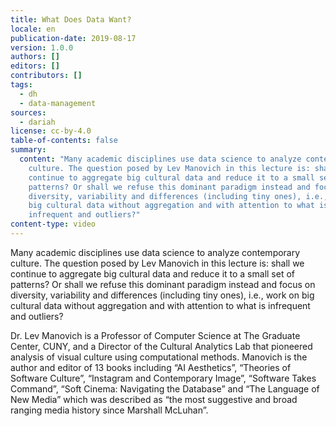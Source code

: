 ```yaml
---
title: What Does Data Want?
locale: en
publication-date: 2019-08-17
version: 1.0.0
authors: []
editors: []
contributors: []
tags:
  - dh
  - data-management
sources:
  - dariah
license: cc-by-4.0
table-of-contents: false
summary:
  content: "Many academic disciplines use data science to analyze contemporary
    culture. The question posed by Lev Manovich in this lecture is: shall we
    continue to aggregate big cultural data and reduce it to a small set of
    patterns? Or shall we refuse this dominant paradigm instead and focus on
    diversity, variability and differences (including tiny ones), i.e., work on
    big cultural data without aggregation and with attention to what is
    infrequent and outliers?"
content-type: video
---
```

Many academic disciplines use data science to analyze contemporary culture. The question posed by Lev Manovich in this lecture is: shall we continue to aggregate big cultural data and reduce it to a small set of patterns? Or shall we refuse this dominant paradigm instead and focus on diversity, variability and differences (including tiny ones), i.e., work on big cultural data without aggregation and with attention to what is infrequent and outliers?

Dr. Lev Manovich is a Professor of Computer Science at The Graduate Center, CUNY, and a Director of the Cultural Analytics Lab that pioneered analysis of visual culture using computational methods. Manovich is the author and editor of 13 books including “AI Aesthetics”, “Theories of Software Culture”, “Instagram and Contemporary Image”, “Software Takes Command”, “Soft Cinema: Navigating the Database” and “The Language of New Media” which was described as “the most suggestive and broad ranging media history since Marshall McLuhan”.

<VideoCard provider="youtube" id="Bjjbhs0O3LE" title="What Does Data Want?" image="/assets/content/assets/en/resources/hosted/what-does-data-want/lev-manovich-png" />
